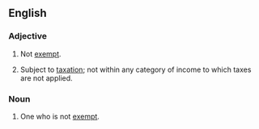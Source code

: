 ==English==

===Adjective===
{{en-adj|-}}
# Not [[exempt]].
# {{context|legal|lang=en}} Subject to [[taxation]]; not within any category of income to which taxes are not applied.

===Noun===
{{en-noun}}

# One who is not [[exempt]].